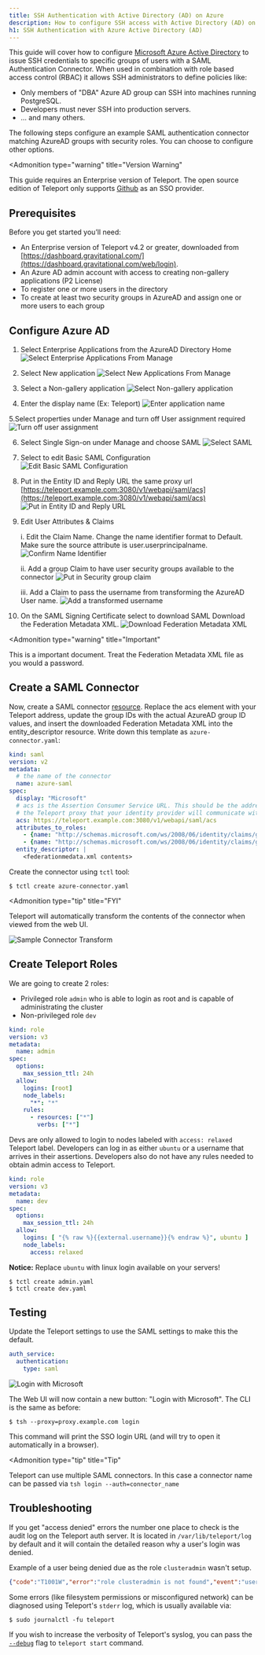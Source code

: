 ```yaml
---
title: SSH Authentication with Active Directory (AD) on Azure
description: How to configure SSH access with Active Directory (AD) on Azure using Teleport
h1: SSH Authentication with Azure Active Directory (AD)
---
```


This guide will cover how to configure [Microsoft Azure Active Directory](https://azure.microsoft.com/en-us/services/active-directory/) to issue
SSH credentials to specific groups of users with a SAML Authentication Connector. When used in combination with role
based access control (RBAC) it allows SSH administrators to define policies
like:

- Only members of "DBA" Azure AD group can SSH into machines running PostgreSQL.
- Developers must never SSH into production servers.
- ... and many others.

The following steps configure an example SAML authentication connector matching AzureAD groups with security roles.  You can choose to configure other options.

<Admonition
  type="warning"
  title="Version Warning"
>
  This guide requires an Enterprise version of Teleport. The open source
  edition of Teleport only supports [Github](../../admin-guide.mdx#github-oauth-20) as
  an SSO provider.
</Admonition>

## Prerequisites

Before you get started you’ll need:

- An Enterprise version of Teleport v4.2 or greater, downloaded from [https://dashboard.gravitational.com/](https://dashboard.gravitational.com/web/login).
- An Azure AD admin account with access to creating non-gallery applications (P2 License)
- To register one or more users in the directory
- To create at least two security groups in AzureAD and assign one or more users to each group

## Configure Azure AD

1. Select Enterprise Applications from the AzureAD Directory Home
   ![Select Enterprise Applications From Manage](../../../img/azuread/azuread-1-home.png)

2. Select New application
   ![Select New Applications From Manage](../../../img/azuread/azuread-2-newapp.png)

3. Select a Non-gallery application
   ![Select Non-gallery application](../../../img/azuread/azuread-3-selectnongalleryapp.png)

4. Enter the display name (Ex: Teleport)
   ![Enter application name](../../../img/azuread/azuread-4-enterappname.png)

5.Select properties under Manage and turn off User assignment required
![Turn off user assignment](../../../img/azuread/azuread-5-turnoffuserassign.png)

6. Select Single Sign-on under Manage and choose SAML
   ![Select SAML](../../../img/azuread/azuread-6-selectsaml.png)

7. Select to edit Basic SAML Configuration
   ![Edit Basic SAML Configuration](../../../img/azuread/azuread-7-editbasicsaml.png)

8. Put in the Entity ID and Reply URL the same proxy url [https://teleport.example.com:3080/v1/webapi/saml/acs](https://teleport.example.com:3080/v1/webapi/saml/acs)
   ![Put in Entity ID and Reply URL](../../../img/azuread/azuread-8-entityandreplyurl.png)

9. Edit User Attributes & Claims

   i. Edit the Claim Name.  Change the name identifier format to Default. Make sure the source attribute is user.userprincipalname.
   ![Confirm Name Identifier](../../../img/azuread/azuread-9a-nameidentifier.png)

   ii. Add a group Claim to have user security groups available to the connector
   ![Put in Security group claim](../../../img/azuread/azuread-9b-groupclaim.png)

   iii. Add a Claim to pass the username from transforming the AzureAD User name.
   ![Add a transformed username](../../../img/azuread/azuread-9c-usernameclaim.png)


10. On the SAML Signing Certificate select to download SAML Download the Federation Metadata XML.
    ![Download Federation Metadata XML](../../../img/azuread/azuread-10-fedmeatadataxml.png)

<Admonition
  type="warning"
  title="Important"
>
  This is a important document.  Treat the Federation Metadata XML file as you would a password.
</Admonition>

## Create a SAML Connector

Now, create a SAML connector [resource](../../admin-guide.mdx#resources).  Replace the acs element with your Teleport address, update the group IDs with the actual AzureAD group ID values, and insert the downloaded Federation Metadata XML into the entity_descriptor resource.
Write down this template as `azure-connector.yaml`:

```yaml
kind: saml
version: v2
metadata:
  # the name of the connector
  name: azure-saml
spec:
  display: "Microsoft"
  # acs is the Assertion Consumer Service URL. This should be the address of
  # the Teleport proxy that your identity provider will communicate with.
  acs: https://teleport.example.com:3080/v1/webapi/saml/acs
  attributes_to_roles:
    - {name: "http://schemas.microsoft.com/ws/2008/06/identity/claims/groups", value: "<group id 930210...>", roles: ["admin"]}
    - {name: "http://schemas.microsoft.com/ws/2008/06/identity/claims/groups", value: "<group id 93b110...>", roles: ["dev"]}
  entity_descriptor: |
    <federationmedata.xml contents>
```

Create the connector using `tctl` tool:

```bsh
$ tctl create azure-connector.yaml
```

<Admonition
  type="tip"
  title="FYI"
>
  Teleport will automatically transform the contents of the connector when viewed from the web UI.
</Admonition>

![Sample Connector Transform](../../../img/azuread/azuread-12-sampleconnector.png)

## Create Teleport Roles

We are going to create 2 roles:

- Privileged role `admin` who is able to login as root and is capable of administrating
  the cluster
- Non-privileged role `dev`

```yaml
kind: role
version: v3
metadata:
  name: admin
spec:
  options:
    max_session_ttl: 24h
  allow:
    logins: [root]
    node_labels:
      "*": "*"
    rules:
      - resources: ["*"]
        verbs: ["*"]
```

Devs are only allowed to login to nodes labeled with `access: relaxed`
Teleport label. Developers can log in as either `ubuntu` or a username that
arrives in their assertions. Developers also do not have any rules needed to
obtain admin access to Teleport.

```yaml
kind: role
version: v3
metadata:
  name: dev
spec:
  options:
    max_session_ttl: 24h
  allow:
    logins: [ "{% raw %}{{external.username}}{% endraw %}", ubuntu ]
    node_labels:
      access: relaxed
```

**Notice:** Replace `ubuntu` with linux login available on your servers!

```bsh
$ tctl create admin.yaml
$ tctl create dev.yaml
```

## Testing

Update the Teleport settings to use the SAML settings to make this the default.

```yaml
auth_service:
  authentication:
    type: saml
```

![Login with Microsoft](../../../img/azuread/azure-11-loginwithmsft.png)

The Web UI will now contain a new button: "Login with Microsoft". The CLI is
the same as before:

```bsh
$ tsh --proxy=proxy.example.com login
```

This command will print the SSO login URL (and will try to open it
automatically in a browser).

<Admonition
  type="tip"
  title="Tip"
>
  Teleport can use multiple SAML connectors. In this case a connector name
  can be passed via `tsh login --auth=connector_name`
</Admonition>

## Troubleshooting

If you get "access denied" errors the number one place to check is the audit
log on the Teleport auth server. It is located in `/var/lib/teleport/log` by
default and it will contain the detailed reason why a user's login was denied.

Example of a user being denied due as the role `clusteradmin` wasn't setup.

```json
{"code":"T1001W","error":"role clusteradmin is not found","event":"user.login","method":"saml","success":false,"time":"2019-06-15T19:38:07Z","uid":"cd9e45d0-b68c-43c3-87cf-73c4e0ec37e9"}
```

Some errors (like filesystem permissions or misconfigured network) can be
diagnosed using Teleport's `stderr` log, which is usually available via:

```bsh
$ sudo journalctl -fu teleport
```

If you wish to increase the verbosity of Teleport's syslog, you can pass the
[`--debug`](../../cli-docs.mdx#teleport-start) flag to `teleport start` command.
